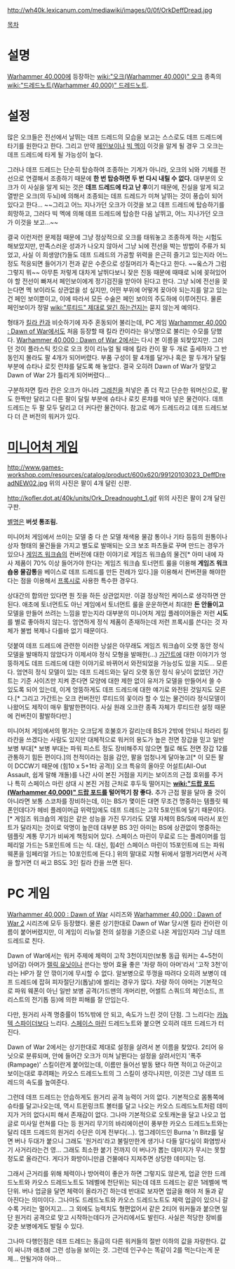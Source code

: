 {{{+1 '''Deff Dread'''}}}

http://wh40k.lexicanum.com/mediawiki/images/0/0f/OrkDeffDread.jpg

[[목차]]

= 설명 =
[[Warhammer 40,000]]에 등장하는 [[wiki:"오크(Warhammer 40,000)" 오크]] 종족의 [[wiki:"드레드노트(Warhammer 40,000)" 드레드노트]].

= 설정 =
많은 오크들은 전선에서 날뛰는 데프 드레드의 모습을 보고는 스스로도 데프 드레드에 타기를 원한다고 한다. 그리고 만약 [[페인보이]]나 [[빅 멕]]이 이것을 알게 될 경우 그 오크는 데프 드레드에 타게 될 가능성이 높다.

그러나 데프 드레드는 단순히 탑승하여 조종하는 기계가 아니라, 오크의 뇌와 기체를 전선으로 연결해서 조종하기 때문에 '''한 번 탑승하면 두 번 다시 내릴 수 없다.''' 대부분의 오크가 이 사실을 알게 되는 것은 '''데프 드레드에 타고 난 후'''이기 때문에, 진실을 알게 되고 열받은 오크(의 두뇌)에 의해서 조종되는 데프 드레드가 미쳐 날뛰는 것이 풍습이 되어있다고 한다… ~~그리고 어느 지나가던 오크가 이것을 보고 데프 드레드에 탑승하기를 희망하고, 그러다 빅 멕에 의해 데프 드레드에 탑승한 다음 날뛰고, 어느 지나가던 오크가 이것을 보고...~~

결국 이런저런 문제점 때문에 그냥 정상적으로 오크를 태워놓고 조종하게 하는 시험도 해보았지만, 만족스러운 성과가 나오지 않아서 그냥 뇌에 전선을 박는 방법이 주류가 되었고, 사실 이 희생양(?)들도 데프 드레드의 가공할 위력을 은근히 즐기고 있는지라 어느 정도 적응되면 들어가기 전과 같은 수준으로 성질머리가 죽는다고 한다. ~~옼스가 그럼 그렇지 뭐~~  아무튼 저렇게 대차게 날뛰다보니 잦은 진동 때문에 때때로 뇌에 꽂혀있어야 할 전선이 빠져서 페인보이에게 정기검진을 받아야 된다고 한다. 그냥 뇌에 전선을 꽂는다면 멕 보이라도 상관없을 성 싶지만, 어떤 부위에 어떻게 꽂아야 되는지를 알고 있는 건 페인 보이뿐이고, 이에 따라서 모든 수술은 페인 보이의 주도하에 이루어진다. 물론 페인보이가 정말 [[wiki:"루티드" 제대로 알긴 하는건지]]는 묻지 않는게 예의다.

형태가 [[킬라 칸]]과 비슷하기에 자주 혼동되어 불리는데, PC 게임 [[Warhammer 40,000 : Dawn of War]]에서도 처음 등장할 때 킬라 칸이라는 유닛명으로 불리는 수모를 당했다. [[Warhammer 40,000 : Dawn of War 2]]에서는 다시 본 이름을 되찾았지만. 그러던 것이 플라스틱 킷으로 오크 킷이 리뉴얼 될 때에 킬라 칸이 팔 두 개로 출세하자 그 반동인지 몰라도 팔 4개가 되어버렸다. 부품 구성이 팔 4개를 달거나 혹은 팔 두개가 달릴 부분에 슈타나 로킷 런챠를 달도록 해 놓았다. 결국 오히려 Dawn of War가 알맞고 Dawn of War 2가 틀리게 되어버렸다…

구분하자면 킬라 칸은 오크가 아니라 [[그레친]]을 처넣은 좀 더 작고 단순한 워머신으로, 팔도 한짝만 달리고 다른 팔이 달릴 부분에 슈타나 로킷 론챠를 박아 넣은 물건이다. 데프 드레드는 두 팔 모두 달리고 더 커다란 물건이다. 참고로 메가 드레드라고 데프 드레드보다 더 큰 버전의 워커가 있다.

= [[미니어처 게임]] =
http://www.games-workshop.com/resources/catalog/product/600x620/99120103023_DeffDreadNEW02.jpg
위의 사진은 팔이 4개 달린 신판.

http://kofler.dot.at/40k/units/Ork_Dreadnought_1.gif
위의 사진은 팔이 2개 달린 구판.

[[별명]]은 '''버섯 통조림.'''

미니어처 게임에서 쓰이는 모델 중 다 쓴 모델 채색용 물감 통이나 기타 등등의 원통이나 상자 형태의 물건들을 가지고 별도로 발매되는 오크 보조 파츠들로 꾸며 만드는 경우가 있으나 [[게임즈 워크숍]]의 컨버전에 대한 이야기로 게임즈 워크숍의 물건[* 아미 내에 자사 제품이 70% 이상 들어가야 한다는 게임즈 워크숍 토너먼트 룰을 이용해 '''게임즈 워크숍용 물감통'''을 베이스로 데프 드레드를 만든 전례가 있다.]을 이용해서 컨버젼을 해야한다는 점을 이용해서 [[프록시]]로 사용한 특수한 경우다.

상대간의 합의만 있다면 뭔 짓을 하든 상관없지만. 이걸 정상적인 케이스로 생각하면 안된다. 애초에 토너먼트도 아닌 게임에서 토너먼트 룰을 운운하면서 최대한 '''돈 안들이고''' 모델을 만들어 쓰려는 느낌을 받는지라 대부분의 미니어처 게임 플레이어들은 저런 '''시도'''를 별로 좋아하지 않는다. 엄연하게 정식 제품이 존재하는데 저런 프록시를 쓴다는 것 자체가 불법 복제나 다를바 없기 때문이다.

덧붙여 데프 드레드에 관련한 이러한 낭설은 아무래도 게임즈 워크숍이 오랫 동안 정식 모델을 발매하지 않았다가 이제서야 정식 모형을 발매한(…) [[가간트]]에 대한 이야기가 엉뚱하게도 데프 드레드에 대한 이야기로 바뀌어서 와전되었을 가능성도 있을 지도… 모른다. 엄연히 정식 모델이 있는 데프 드레드와는 달리 오랫 동안 정식 유닛이 없었던 가간트는 기준 사이즈만 지켜 준다면 모양에 대한 제한 없이 유저가 모델을 만들어서 쓸 수 있도록 되어 있는데, 이게 엉뚱하게도 데프 드레드에 대한 얘기로 와전된 것일지도 모른다.[* 그리고 가간트는 오크 컨버전인 루티드의 꽃이라 할 수 있는 물건이라 정식모델이 나왔어도 제작이 매우 활발한편이다. 사실 원래 오크란 종족 자체가 루티드란 설정 때문에 컨버전이 활발하다만.]

미니어처 게임에서의 평가는 오크답게 호불호가 갈리는데 BS가 2밖에 안되니 차라리 킬라칸을 쓰겠다는 사람도 있지만 대체적으로 워커의 용도가 높은 전면 장갑을 믿고 일반 보병 부대[* 보병 부대는 파워 피스트 정도 장비해주지 않으면 뭘로 해도 전면 장갑 12를 관통하기 힘든 편이다.]의 천적이라는 점을 감안, 팔을 엄청나게 달아놓고[* 이 모든 팔이 DCCW기 때문에 (힘10 x 5+1타 공격)] 오크 특유의 올아웃 어설트(All-Out Assault, 쉽게 말해 개돌)를 나간 사이 본진 거점을 지키는 보이즈의 근접 호위를 주거나 특히 스페이스 마린 상대 시 본진 거점 근처로 후두둑 떨어지는 '''[[wiki:"드랍 포드(Warhammer 40,000)" 드랍 포드]]를 털어먹기 참 좋다.''' 추가 근접 팔을 달아 줄 것이 아니라면 보통 스코차를 장비하는데, 이는 BS가 몇이든 대면 무조건 명중하는 템플릿 웨폰인데다가 헤비 플레이머급 위력임에도 데프 드레드는 고작 5포인트에 달기 때문이다.[* 게임즈 워크숍의 게임은 같은 성능을 가진 무기라도 모델 자체의 BS/S에 따라서 포인트가 달라지는 것이로 악명이 높은데 대부분 BS 3인 아미는 BS에 상관없이 명중하는 템플릿 계통 무기가 비싸게 책정되어 있다. 스페이스 마린이 무료로 드는 플레이머를 임페리얼 가드는 5포인트에 드는 식. 대신, 힘4인 스페이스 마린이 15포인트에 드는 파워 웨폰을 임페리얼 가드는 10포인트에 든다.] 위의 말대로 지형 뒤에서 얼쩡거리면서 사격을 할거면 더 싸고 BS도 3인 킬라 칸을 쓰면 된다.

= PC 게임 =
[[Warhammer 40,000 : Dawn of War]] 시리즈와 [[Warhammer 40,000 : Dawn of War 2]] 시리즈에 모두 등장했다. 물론 상기한대로 Dawn of War 당시엔 킬라 칸이란 이름이 붙어버렸지만, 이 게임이 리뉴얼 전의 설정을 기준으로 나온 게임인지라 그냥 데프 드레드로 친다.

Dawn of War에서는 워커 주제에 체력이 고작 3천이지만(보통 동급 워커는 4~5천이 넘어감) 아머가 [[렐릭 유닛]]이나 쓴다는 방어 효율 좋은 '차량 하이 아머'라서 '고작 3천'이라는 HP가 잘 안 깎이기에 무시할 수 없다. 알보병으로 뚜껑을 따려다 오히려 보병이 데프 드레드에 잡혀 피자절단기(톱날)에 썰리는 경우가 많다. 차량 하이 아머는 기본적으로 파워 웨폰이 아닌 일반 보병 공격(가드맨의 개머리판, 어썰트 스쿼드의 체인소드, 프리스트의 전기톱 등)에 의한 피해를 잘 안입는다.

다만, 원거리 사격 명중률이 15%밖에 안 되고, 속도가 느린 것이 단점. 그 느리다는 [[카놉텍 스파이더]]보다 느리다. [[스페이스 마린]] 드레드노트와 붙으면 오히려 데프 드레드가 터진다.

Dawn of War 2에서는 상기한대로 제대로 설정을 살려서 본 이름을 찾았다. 2티어 유닛으로 분류되며, 안에 들어간 오크가 미쳐 날뛴다는 설정을 살려서인지 '폭주(Rampage)' 스킬이란게 붙어있는데, 이름만 들어선 발동 됐다 하면 적이고 아군이고 보이는대로 후려패는 카오스 드레드노트의 그 스킬이 생각나지만, 이것은 그냥 데프 드레드의 속도를 높여준다.

그런데 데프 드레드는 안습하게도 원거리 공격 능력이 거의 없다. 기본적으로 몸통쪽에 슈타를 달고나오는데, 역시 트윈링크트 볼터를 달고 나오는 카오스 드레드노트처럼 데미지가 거의 없다시피 해서 존재감이 없다. 그나마 기본적으로 오토캐논을 달고 나오고 업글로 미사일 런쳐를 다는 등 원거리 무기의 바리에이션이 풍부한 카오스 드레드노트와는 달리 데프 드레드의 원거리 수단은 이게 전부다(...). 업그레이드인 Burna 'n Bitz를 달면 버나 두대가 붙으니 그래도 '원거리'라고 불릴만한게 생기나 다들 알다싶이 화염방사기 사거리라는건 영... 그래도 최소한 붙기 전까지 이 버나가 뽑는 데미지가 무시는 못할 정도로 올라간다. 게다가 화방이니만큼 건물에다 지져주면 상당한 데미지는 덤.

그래서 근거리를 위해 체력이나 방어력이 좋은가 하면 그렇지도 않은게, 업글 안한 드레드노트와 카오스 드레드노트도 1레벨에 천단위는 되는데 데프 드레드는 같은 1레벨에 백단위. 버나 업글을 달면 체력이 올라가긴 하는데 반대로 보자면 업글을 해야 저 둘과 같아진다는 의미이다. 그나마도 드레드노트와 카오스 드레드노트도 체력 업글이 있으니 갈수록 거리는 멀어지고... 그 외에도 능력치도 형편없어서 같은 2티어 워커들과 붙으면 일단 원거리 공격으로 맞고 시작하는데다가 근거리에서도 발린다. 사실은 적당한 장비를 갖춘 보병에게도 발릴 수 있다.

그나마 다행인점은 데프 드레드는 동급의 다른 워커들의 절반 이하의 값을 자랑한다. 값이 싸니까 애초에 그런 성능을 보이는 것. 그런데 인구수는 똑같이 2를 먹는다는게 문제... 안될거야 아마...
